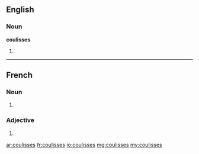 ==English==

===Noun===
'''coulisses'''

# {{plural of|[[coulisse]]}}

----

==French==

===Noun===
{{infl|fr|plural}} {{f|p}}

# {{plural of|[[coulisse]]|lang=fr}}

===Adjective===
{{fr-adj-form|f|p}}

# {{form of|Feminine plural|coulis|lang=fr}}

[[ar:coulisses]]
[[fr:coulisses]]
[[io:coulisses]]
[[mg:coulisses]]
[[my:coulisses]]